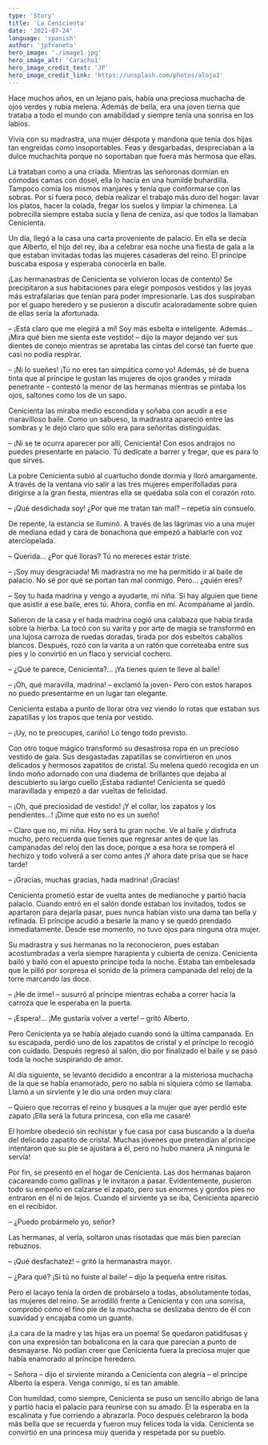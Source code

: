 ```yaml
---
type: 'Story'
title: 'La Cenicienta'
date: '2021-07-24'
language: 'spanish'
author: 'jpfraneto'
hero_image: './image1.jpg'
hero_image_alt: 'Caracho1'
hero_image_credit_text: 'JP'
hero_image_credit_link: 'https://unsplash.com/photos/aloja3'
---
```


Hace muchos años, en un lejano país, había una preciosa muchacha de ojos verdes y rubia melena. Además de bella, era una joven tierna que trataba a todo el mundo con amabilidad y siempre tenía una sonrisa en los labios.

Vivía con su madrastra, una mujer déspota y mandona que tenía dos hijas tan engreídas como insoportables. Feas y desgarbadas, despreciaban a la dulce muchachita porque no soportaban que fuera más hermosa que ellas.

La trataban como a una criada. Mientras las señoronas dormían en cómodas camas con dosel, ella lo hacía en una humilde buhardilla. Tampoco comía los mismos manjares y tenía que conformarse con las sobras. Por si fuera poco, debía realizar el trabajo más duro del hogar: lavar los platos, hacer la colada, fregar los suelos y limpiar la chimenea. La pobrecilla siempre estaba sucia y llena de ceniza, así que todos la llamaban Cenicienta.

Un día, llegó a la casa una carta proveniente de palacio. En ella se decía que Alberto, el hijo del rey, iba a celebrar esa noche una fiesta de gala a la que estaban invitadas todas las mujeres casaderas del reino. El príncipe buscaba esposa y esperaba conocerla en baile.

¡Las hermanastras de Cenicienta se volvieron locas de contento! Se precipitaron a sus habitaciones para elegir pomposos vestidos y las joyas más estrafalarias que tenían para poder impresionarle. Las dos suspiraban por el guapo heredero y se pusieron a discutir acaloradamente sobre quien de ellas sería la afortunada.

– ¡Está claro que me elegirá a mí! Soy más esbelta e inteligente. Además… ¡Mira qué bien me sienta este vestido! – dijo la mayor dejando ver sus dientes de conejo mientras se apretaba las cintas del corsé tan fuerte que casi no podía respirar.

– ¡Ni lo sueñes! ¡Tú no eres tan simpática como yo! Además, sé de buena tinta que al príncipe le gustan las mujeres de ojos grandes y mirada penetrante – contestó la menor de las hermanas mientras se pintaba los ojos, saltones como los de un sapo.

Cenicienta las miraba medio escondida y soñaba con acudir a ese maravilloso baile. Como un sabueso, la madrastra apareció entre las sombras y le dejó claro que sólo era para señoritas distinguidas.

– ¡Ni se te ocurra aparecer por allí, Cenicienta! Con esos andrajos no puedes presentarte en palacio. Tú dedícate a barrer y fregar, que es para lo que sirves.

La pobre Cenicienta subió al cuartucho donde dormía y lloró amargamente. A través de la ventana vio salir a las tres mujeres emperifolladas para dirigirse a la gran fiesta, mientras ella se quedaba sola con el corazón roto.

– ¡Qué desdichada soy! ¿Por qué me tratan tan mal? – repetía sin consuelo.

De repente, la estancia se iluminó. A través de las lágrimas vio a una mujer de mediana edad y cara de bonachona que empezó a hablarle con voz aterciopelada.

– Querida… ¿Por qué lloras? Tú no mereces estar triste.

– ¡Soy muy desgraciada! Mi madrastra no me ha permitido ir al baile de palacio. No sé por qué se portan tan mal conmigo. Pero… ¿quién eres?

– Soy tu hada madrina y vengo a ayudarte, mi niña. Si hay alguien que tiene que asistir a ese baile, eres tú. Ahora, confía en mí. Acompáñame al jardín.

Salieron de la casa y el hada madrina cogió una calabaza que había tirada sobre la hierba. La tocó con su varita y por arte de magia se transformó en una lujosa carroza de ruedas doradas, tirada por dos esbeltos caballos blancos. Después, rozó con la varita a un ratón que correteaba entre sus pies y lo convirtió en un flaco y servicial cochero.

– ¿Qué te parece, Cenicienta?… ¡Ya tienes quien te lleve al baile!

– ¡Oh, qué maravilla, madrina! – exclamó la joven- Pero con estos harapos no puedo presentarme en un lugar tan elegante.

Cenicienta estaba a punto de llorar otra vez viendo lo rotas que estaban sus zapatillas y los trapos que tenía por vestido.

– ¡Uy, no te preocupes, cariño! Lo tengo todo previsto.

Con otro toque mágico transformó su desastrosa ropa en un precioso vestido de gala. Sus desgastadas zapatillas se convirtieron en unos delicados y hermosos zapatitos de cristal. Su melena quedó recogida en un lindo moño adornado con una diadema de brillantes que dejaba al descubierto su largo cuello ¡Estaba radiante! Cenicienta se quedó maravillada y empezó a dar vueltas de felicidad.

– ¡Oh, qué preciosidad de vestido! ¡Y el collar, los zapatos y los pendientes…! ¡Dime que esto no es un sueño!

– Claro que no, mi niña. Hoy será tu gran noche. Ve al baile y disfruta mucho, pero recuerda que tienes que regresar antes de que las campanadas del reloj den las doce, porque a esa hora se romperá el hechizo y todo volverá a ser como antes ¡Y ahora date prisa que se hace tarde!

– ¡Gracias, muchas gracias, hada madrina! ¡Gracias!

Cenicienta prometió estar de vuelta antes de medianoche y partió hacia palacio. Cuando entró en el salón donde estaban los invitados, todos se apartaron para dejarla pasar, pues nunca habían visto una dama tan bella y refinada. El príncipe acudió a besarle la mano y se quedó prendado inmediatamente. Desde ese momento, no tuvo ojos para ninguna otra mujer.

Su madrastra y sus hermanas no la reconocieron, pues estaban acostumbradas a verla siempre harapienta y cubierta de ceniza. Cenicienta bailó y bailó con el apuesto príncipe toda la noche. Estaba tan embelesada que le pilló por sorpresa el sonido de la primera campanada del reloj de la torre marcando las doce.

– ¡He de irme! – susurró al príncipe mientras echaba a correr hacia la carroza que le esperaba en la puerta.

– ¡Espera!… ¡Me gustaría volver a verte! – gritó Alberto.

Pero Cenicienta ya se había alejado cuando sonó la última campanada. En su escapada, perdió uno de los zapatitos de cristal y el príncipe lo recogió con cuidado. Después regresó al salón, dio por finalizado el baile y se pasó toda la noche suspirando de amor.

Al día siguiente, se levantó decidido a encontrar a la misteriosa muchacha de la que se había enamorado, pero no sabía ni siquiera cómo se llamaba. Llamó a un sirviente y le dio una orden muy clara:

– Quiero que recorras el reino y busques a la mujer que ayer perdió este zapato ¡Ella será la futura princesa, con ella me casaré!

El hombre obedeció sin rechistar y fue casa por casa buscando a la dueña del delicado zapatito de cristal. Muchas jóvenes que pretendían al príncipe intentaron que su pie se ajustara a él, pero no hubo manera ¡A ninguna le servía!

Por fin, se presentó en el hogar de Cenicienta. Las dos hermanas bajaron cacareando como gallinas y le invitaron a pasar. Evidentemente, pusieron todo su empeño en calzarse el zapato, pero sus enormes y gordos pies no entraron en él ni de lejos. Cuando el sirviente ya se iba, Cenicienta apareció en el recibidor.

– ¿Puedo probármelo yo, señor?

Las hermanas, al verla, soltaron unas risotadas que más bien parecían rebuznos.

– ¡Qué desfachatez! – gritó la hermanastra mayor.

– ¿Para qué? ¡Si tú no fuiste al baile! – dijo la pequeña entre risitas.

Pero el lacayo tenía la orden de probárselo a todas, absolutamente todas, las mujeres del reino. Se arrodilló frente a Cenicienta y con una sonrisa, comprobó cómo el fino pie de la muchacha se deslizaba dentro de él con suavidad y encajaba como un guante.

¡La cara de la madre y las hijas era un poema! Se quedaron patidifusas y con una expresión tan bobalicona en la cara que parecían a punto de desmayarse. No podían creer que Cenicienta fuera la preciosa mujer que había enamorado al príncipe heredero.

– Señora – dijo el sirviente mirando a Cenicienta con alegría – el príncipe Alberto la espera. Venga conmigo, si es tan amable.

Con humildad, como siempre, Cenicienta se puso un sencillo abrigo de lana y partió hacia el palacio para reunirse con su amado. Él la esperaba en la escalinata y fue corriendo a abrazarla. Poco después celebraron la boda más bella que se recuerda y fueron muy felices toda la vida. Cenicienta se convirtió en una princesa muy querida y respetada por su pueblo.
